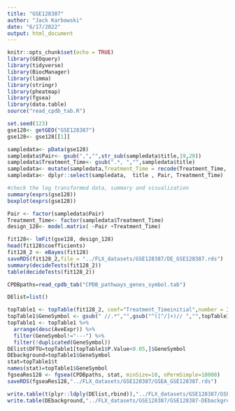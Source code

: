 ```yaml
---
title: "GSE128387"
author: "Jack Karbowski"
date: "6/17/2022"
output: html_document
---
```


```r
knitr::opts_chunk$set(echo = TRUE)
library(GEOquery)
library(tidyverse)
library(BiocManager)
library(limma)
library(stringr)
library(pheatmap)
library(fgsea)
library(data.table)
source("read_cpdb_tab.R")

```

```r
set.seed(123)
gse128<- getGEO("GSE128387")
gse128<- gse128[[1]]

sampledata<- pData(gse128)
sampledata$Pair<- gsub(",","",str_sub(sampledata$title,19,20))
sampledata$Treatment_Time<- gsub(".*, ","",sampledata$title)
sampledata<- mutate(sampledata,Treatment_Time = recode(Treatment_Time, "basal sample" = "initial", "sample al 8 weeks" = "8 Weeks"))
sampledata<- dplyr::select(sampledata,  title , Pair, Treatment_Time)

```

```r
#check the log transformed data, summary and visualization 
summary(exprs(gse128))
boxplot(exprs(gse128))

```

```r
Pair <- factor(sampledata$Pair)
Treatment_Time<- factor(sampledata$Treatment_Time)
design_128<- model.matrix( ~Pair +Treatment_Time)

fit128<- lmFit(gse128, design_128)
head(fit128$coefficients)
fit128_2 <- eBayes(fit128)
saveRDS(fit128_2,file = "../FLX_datasets/GSE128387/DE_GSE128387.rds")
summary(decideTests(fit128_2))
table(decideTests(fit128_2))

```

```r
CPDBpaths=read_cpdb_tab("CPDB_pathways_genes_symbol.tab")

DElist=list()

topTable1 <- topTable(fit128_2, coef="Treatment_Timeinitial",number = Inf)
topTable1$GeneSymbol <- gsub(" //.*","",gsub("^([^/]+)// ","",topTable1$gene_assignment))
topTable1 <- topTable1 %>% 
  arrange(desc(AveExpr)) %>%
  filter(GeneSymbol!="---") %>%
  filter(!duplicated(GeneSymbol))
DElist$DFTU=topTable1[topTable1$P.Value<0.05,]$GeneSymbol
DEbackground=topTable1$GeneSymbol
stat=topTable1$t
names(stat)=topTable1$GeneSymbol
fgseaRes128 <- fgsea(CPDBpaths, stat, minSize=10, nPermSimple=10000)
saveRDS(fgseaRes128,"../FLX_datasets/GSE128387/GSEA_GSE128387.rds")

write.table(t(plyr::ldply(DElist,rbind)),"../FLX_datasets/GSE128387/GSE128387-DElist.txt",sep = "\t",na = "",quote = FALSE,col.names = FALSE,row.names = FALSE)
write.table(DEbackground,"../FLX_datasets/GSE128387/GSE128387-DEbackground.txt",quote = FALSE,col.names = FALSE,row.names = FALSE)

```
